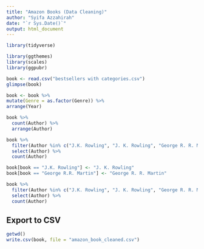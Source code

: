---
title: "Amazon Books (Data Cleaning)"
author: "Syifa Azzahirah"
date: "`r Sys.Date()`"
output: html_document
---
```{r}
library(tidyverse)
```

```{r}
library(ggthemes)
library(scales)
library(ggpubr)
```

```{r}
book <- read.csv("bestsellers with categories.csv")
glimpse(book)
```

```{r}
book <- book %>% 
mutate(Genre = as.factor(Genre)) %>%
arrange(Year)
```

```{r}
book %>% 
  count(Author) %>% 
  arrange(Author)
```

```{r}
book %>% 
  filter(Author %in% c("J.K. Rowling", "J. K. Rowling", "George R. R. Martin", "George R.R. Martin")) %>% 
  select(Author) %>% 
  count(Author)
```

```{r}
book[book == "J.K. Rowling"] <- "J. K. Rowling"
book[book == "George R.R. Martin"] <- "George R. R. Martin"

book %>% 
  filter(Author %in% c("J.K. Rowling", "J. K. Rowling", "George R. R. Martin", "George R.R. Martin")) %>% 
  select(Author) %>% 
  count(Author)
```

## Export to CSV
```{r}
getwd()
write.csv(book, file = "amazon_book_cleaned.csv")
```
